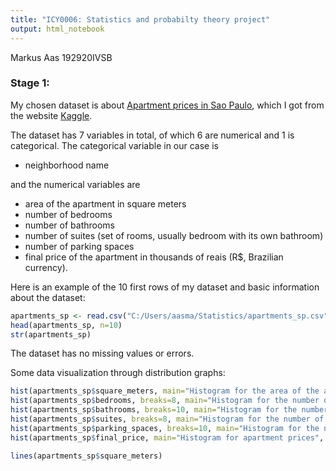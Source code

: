 ```yaml
---
title: "ICY0006: Statistics and probabilty theory project"
output: html_notebook
---
```

Markus Aas 192920IVSB


### Stage 1:
My chosen dataset is about [Apartment prices in Sao Paulo](https://www.kaggle.com/felipecabueno/apartment-prices-in-sao-paulo-br-2020), which I got from the website [Kaggle](https://www.kaggle.com/).

The dataset has 7 variables in total, of which 6 are numerical and 1 is categorical. The categorical variable in our case is

* neighborhood name

and the numerical variables are

* area of the apartment in square meters 
* number of bedrooms 
* number of bathrooms
* number of suites (set of rooms, usually bedroom with its own bathroom)
* number of parking spaces
* final price of the apartment in thousands of reais (R$, Brazilian currency).

Here is an example of the 10 first rows of my dataset and basic information about the dataset:
```r
apartments_sp <- read.csv("C:/Users/aasma/Statistics/apartments_sp.csv")
head(apartments_sp, n=10)
str(apartments_sp)
```

The dataset has no missing values or errors.

Some data visualization through distribution graphs:
```r
hist(apartments_sp$square_meters, main="Histogram for the area of the apartments", xlab="Square meters", col="red", breaks=100)
hist(apartments_sp$bedrooms, breaks=8, main="Histogram for the number of bedrooms", xlab="Number of bedrooms")
hist(apartments_sp$bathrooms, breaks=10, main="Histogram for the number of bathrooms", xlab="Number of bathrooms")
hist(apartments_sp$suites, breaks=8, main="Histogram for the number of suites", xlab="Number of suites")
hist(apartments_sp$parking_spaces, breaks=10, main="Histogram for the number of parking spaces", xlab="Number of parking spaces")
hist(apartments_sp$final_price, main="Histogram for apartment prices", xlab="Thousands of reais (R$)", col="red", breaks=100)
```
```r
lines(apartments_sp$square_meters)
```

